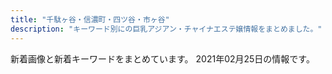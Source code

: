 ```yaml
---
title: "千駄ヶ谷・信濃町・四ツ谷・市ヶ谷"
description: "キーワード別にの巨乳アジアン・チャイナエステ嬢情報をまとめました。"
---
```


新着画像と新着キーワードをまとめています。
2021年02月25日の情報です。

<DmmAffiliateIns />
<KeywordTable
  shops={
    [
    {
        "keywords": {},
        "name": "\u7652\u3057\u306e\u5c4b",
        "station": "\u56db\u8c37\u4e09\u4e01\u76ee\u99c52\u756a\u51fa\u53e3",
        "img_links": [],
        "url": "http://bimajo.ies.fun/"
    },
    {
        "img_links": [
            "http://1819-kizuna.work/i/img/st23.jpg",
            "http://1819-kizuna.work/img/st027.jpg",
            "http://1819-kizuna.work/img/mo.png",
            "http://1819-kizuna.work/img/st25.jpg",
            "http://1819-kizuna.work/img/st27.jpg",
            "http://1819-kizuna.work/i/img/jk.jpg",
            "http://1819-kizuna.work/i/img/st27.jpg",
            "http://1819-kizuna.work/i/img/st0027.jpg",
            "http://1819-kizuna.work/img/botton.jpg",
            "http://1819-kizuna.work/i/img/s4.jpg",
            "http://1819-kizuna.work/i/img/s5.jpg",
            "http://1819-kizuna.work/i/img/skr.png",
            "http://1819-kizuna.work/img/fla.jpg",
            "http://1819-kizuna.work/img/s29.jpg",
            "http://1819-kizuna.work/img/1F431.png",
            "http://1819-kizuna.work/img/1F339.png",
            "http://1819-kizuna.work/img/1F33C.png",
            "http://1819-kizuna.work/i/img/r4.jpg",
            "http://1819-kizuna.work/img/s28.jpg",
            "http://1819-kizuna.work/img/st23.jpg",
            "http://1819-kizuna.work/img/1F353.png",
            "http://1819-kizuna.work/i/img/st29.jpg",
            "http://1819-kizuna.work/i/img/st025.jpg",
            "http://1819-kizuna.work/img/st29.jpg",
            "http://1819-kizuna.work/img/st028.jpg",
            "http://1819-kizuna.work/i/img/st22.jpg",
            "http://1819-kizuna.work/i/img/s6.jpg",
            "http://1819-kizuna.work/img/s22.jpg",
            "http://1819-kizuna.work/i/img/r2.jpg",
            "http://1819-kizuna.work/i/img/st24.jpg",
            "http://1819-kizuna.work/img/st029.jpg",
            "http://1819-kizuna.work/i/img/s1.jpg",
            "http://1819-kizuna.work/img/s24.jpg",
            "http://1819-kizuna.work/img/s27.jpg",
            "http://1819-kizuna.work/img/1F351.png",
            "http://1819-kizuna.work/img/st025.jpg",
            "http://1819-kizuna.work/i/img/st027.jpg",
            "http://1819-kizuna.work/img/s23.jpg",
            "http://1819-kizuna.work/i/img/st25.jpg",
            "http://1819-kizuna.work/img/jk.jpg",
            "http://1819-kizuna.work/i/img/s3.jpg",
            "http://1819-kizuna.work/i/img/r1.jpg",
            "http://1819-kizuna.work/img/st0025.jpg",
            "http://1819-kizuna.work/i/img/st0025.jpg",
            "http://1819-kizuna.work/i/img/st028.jpg",
            "http://1819-kizuna.work/img/st24.jpg",
            "http://1819-kizuna.work/img/s25.jpg",
            "http://1819-kizuna.work/img/st0027.jpg",
            "http://1819-kizuna.work/img/bottom.jpg",
            "http://1819-kizuna.work/i/img/st28.jpg",
            "http://1819-kizuna.work/img/st22.jpg",
            "http://1819-kizuna.work/i/img/r3.jpg",
            "http://1819-kizuna.work/i/img/s2.jpg",
            "http://1819-kizuna.work/i/img/st029.jpg",
            "http://1819-kizuna.work/img/st28.jpg",
            "http://1819-kizuna.work/img/skr.png",
            "http://1819-kizuna.work/img/1F60A.png"
        ],
        "url": "http://1819-kizuna.work/",
        "name": "1819\uff5e\u7d46",
        "keywords": {
            "87": 2,
            "86": 2,
            "85": 8,
            "E": 2,
            "C": 16,
            "D": 3
        },
        "station": "\u56db\u8c37\u4e09\u4e01\u76ee\u99c53\u756a\u51fa\u53e3"
    },
    {
        "url": "http://e-yotsuya.net/",
        "name": "\u30b9\u30de\u30a4\u30eb",
        "img_links": [
            "http://e-yotsuya.net/images/g3.jpg",
            "http://e-yotsuya.net/images/baner.jpg",
            "http://e-yotsuya.net/images/mobile.png",
            "http://e-yotsuya.net/images/baner2.jpg",
            "http://e-yotsuya.net/images/g12.jpg",
            "http://e-yotsuya.net/images/g5.jpg",
            "http://e-yotsuya.net/images/g6.jpg",
            "http://e-yotsuya.net/images/g9.jpg",
            "http://e-yotsuya.net/images/g11.jpg",
            "http://e-yotsuya.net/images/g1.jpg",
            "http://e-yotsuya.net/images/tite-staff.jpg",
            "http://e-yotsuya.net/images/news-tit1.jpg",
            "http://e-yotsuya.net/images/g10.jpg",
            "http://e-yotsuya.net/images/g8.jpg",
            "http://e-yotsuya.net/images/room.jpg",
            "http://e-yotsuya.net/images/g4.jpg",
            "http://e-yotsuya.net/images/news-tit.png",
            "http://e-yotsuya.net/images/g2.jpg",
            "http://e-yotsuya.net/images/top2.png",
            "http://e-yotsuya.net/images/top.jpg",
            "http://e-yotsuya.net/images/g7.jpg",
            "http://e-yotsuya.net/images/tite-staff1.jpg"
        ],
        "station": "JR\u56db\u30c4\u8c37\u99c5\u8d64\u5742\u53e3",
        "keywords": {
            "C": 14
        }
    },
    {
        "station": "\u9eb9\u753a\u99c51\u756a\u51fa\u53e3",
        "keywords": {},
        "name": "Moon",
        "url": "http://xn--vckg5a9gug.in.net/",
        "img_links": [
            "http://xn--vckg5a9gug.in.net/images/staff_s.png",
            "http://xn--vckg5a9gug.in.net/images/evetop.png",
            "http://xn--vckg5a9gug.in.net/images/cg05.jpg",
            "http://xn--vckg5a9gug.in.net/images/cg06.jpg",
            "http://xn--vckg5a9gug.in.net/images/cg07.jpg",
            "http://xn--vckg5a9gug.in.net/images/top.png",
            "http://xn--vckg5a9gug.in.net/images/cg03.jpg",
            "http://xn--vckg5a9gug.in.net/images/news.png",
            "http://xn--vckg5a9gug.in.net/link/menlog.jpg",
            "http://xn--vckg5a9gug.in.net/images/cg04.jpg"
        ]
    },
    {
        "img_links": [
            "http://lakulaku.info/img/5-5.jpg",
            "http://lakulaku.info/img/5-3.jpg",
            "http://lakulaku.info/images/newtit.png",
            "http://lakulaku.info/swf/baner.jpg",
            "http://lakulaku.info/images/staff/nena.jpg",
            "http://lakulaku.info/images/staff/mari.jpg",
            "http://lakulaku.info/images/staff/5-3.jpg",
            "http://lakulaku.info/images/staff/5-4.jpg",
            "http://lakulaku.info/img/s06.jpg",
            "http://lakulaku.info/img/5-4.jpg",
            "http://lakulaku.info/images/staff/yumi.jpg",
            "http://lakulaku.info/images/titestaff.png",
            "http://lakulaku.info/img/rina.jpg",
            "http://lakulaku.info/images/staff/ai-a.jpg",
            "http://lakulaku.info/images/staff/momo.jpg",
            "http://lakulaku.info/images/staff/5-1.jpg",
            "http://lakulaku.info/images/staff/sizuka.jpg",
            "http://lakulaku.info/img/5-2.jpg",
            "http://lakulaku.info/images/top.jpg",
            "http://lakulaku.info/images/staff/ai.jpg",
            "http://lakulaku.info/img/5-1.jpg",
            "http://lakulaku.info/images/staff/rina.jpg",
            "http://lakulaku.info/images/staff/s06.jpg",
            "http://lakulaku.info/images/staff/5-5.jpg",
            "http://lakulaku.info/images/mobile.png",
            "http://lakulaku.info/images/staff/5-2.jpg"
        ],
        "keywords": {},
        "name": "\u767e\u5408",
        "station": "\u56db\u8c37\u4e09\u4e01\u76ee\u99c52\u756a",
        "url": "http://lakulaku.info/"
    },
    {
        "url": "http://l-rlx.com/",
        "img_links": [
            "http://l-rlx.com/images/index_05.jpg",
            "http://l-rlx.com/images/index_03.jpg",
            "http://l-rlx.com/images/index_20.jpg",
            "http://l-rlx.com/images/sub_09.jpg",
            "http://l-rlx.com/images/staff_09.jpg",
            "http://l-rlx.com/girl/00.jpg",
            "http://l-rlx.com/images/rec_09.jpg",
            "http://l-rlx.com/images/index_21.jpg",
            "http://l-rlx.com/images/index_01.jpg",
            "http://l-rlx.com/images/01.jpg",
            "http://l-rlx.com/images/index_12.jpg",
            "http://l-rlx.com/images/index_04.jpg",
            "http://l-rlx.com/images/index_17.jpg",
            "http://l-rlx.com/images/index_06.jpg",
            "http://l-rlx.com/images/index_02.jpg",
            "http://l-rlx.com/girl/03.jpg",
            "http://l-rlx.com/girl/04.jpg",
            "http://l-rlx.com/girl/01.jpg",
            "http://l-rlx.com/images/index_07.jpg",
            "http://l-rlx.com/images/03.jpg",
            "http://l-rlx.com/girl/08.jpg",
            "http://l-rlx.com/girl/05.jpg",
            "http://l-rlx.com/images/index_14.jpg",
            "http://l-rlx.com/images/index_16.jpg",
            "http://l-rlx.com/images/info.jpg",
            "http://l-rlx.com/images/rec.jpg",
            "http://l-rlx.com/girl/02.jpg",
            "http://l-rlx.com/images/info_09.jpg",
            "http://l-rlx.com/images/02.jpg"
        ],
        "station": "\u56db\u8c37\u4e09\u4e01\u76ee\u99c52\u756a\u53e3",
        "keywords": {},
        "name": "\u30aa\u30fc\u30ed\u30e9"
    },
    {
        "station": "\u56db\u8c37\u4e09\u4e01\u76ee\u99c52\u756a\u51fa\u53e3",
        "img_links": [
            "http://aqua.jpn.cm/images/1.jpg",
            "http://aqua.jpn.cm/photos/sites/16/2019/04/2019042211584069.jpg",
            "http://aqua.jpn.cm/photos/sites/16/2020/04/2020040301184076.jpg",
            "http://aqua.jpn.cm/images/2.jpg",
            "http://aqua.jpn.cm/images/room4.jpg",
            "http://aqua.jpn.cm/images/s_pick.png",
            "http://aqua.jpn.cm/images/room3.jpg",
            "http://aqua.jpn.cm/images/s_news.jpg",
            "http://aqua.jpn.cm/images/top.png",
            "http://aqua.jpn.cm/photos/sites/16/2020/09/2020091507031094.jpg",
            "http://aqua.jpn.cm/photos/sites/16/2018/01/2018011007031997.jpg",
            "http://aqua.jpn.cm/photos/sites/16/2018/03/2018031909460765.jpg",
            "http://aqua.jpn.cm/photos/sites/16/2018/01/2018011007031840.jpg",
            "http://aqua.jpn.cm/images/s_staff.png",
            "http://aqua.jpn.cm/photos/sites/16/2020/12/2020120208263886.jpg",
            "http://aqua.jpn.cm/photos/sites/16/2020/03/2020030507254950.jpg",
            "http://aqua.jpn.cm/photos/sites/16/2018/01/2018011007031662.jpg",
            "http://aqua.jpn.cm/photos/sites/16/2020/10/2020100508293240.jpg",
            "http://aqua.jpn.cm/images/mobile.jpg",
            "http://aqua.jpn.cm/photos/sites/16/2019/02/2019020108033676.jpg",
            "http://aqua.jpn.cm/photos/sites/16/2018/01/2018011007031723.jpg",
            "http://aqua.jpn.cm/photos/sites/16/2021/01/2021011401054262.jpg",
            "http://aqua.jpn.cm/images/room2.jpg",
            "http://aqua.jpn.cm/photos/sites/16/2018/01/2018011007031899.jpg",
            "http://aqua.jpn.cm/photos/sites/16/2018/05/2018052105590585.jpg",
            "http://aqua.jpn.cm/photos/sites/16/2019/03/2019031107062221.jpg",
            "http://aqua.jpn.cm/images/line.jpg",
            "http://aqua.jpn.cm/images/3.jpg",
            "http://aqua.jpn.cm/photos/sites/16/2018/01/2018013112184869.jpg",
            "http://aqua.jpn.cm/images/room1.jpg",
            "http://aqua.jpn.cm/photos/sites/16/2018/01/2018011007031429.jpg",
            "http://aqua.jpn.cm/photos/sites/16/2020/12/2020120107363899.jpg",
            "http://aqua.jpn.cm/images/room5.jpg",
            "http://aqua.jpn.cm/photos/sites/16/2018/01/2018011007032034.jpg",
            "http://aqua.jpn.cm/photos/sites/16/2020/10/2020100906522289.jpg"
        ],
        "keywords": {
            "83": 22,
            "84": 44,
            "C": 132,
            "85": 154,
            "D": 330,
            "82": 22,
            "87": 44,
            "86": 176
        },
        "name": "\u5149\u540d",
        "url": "http://aqua.jpn.cm/"
    },
    {
        "station": "\u56db\u8c37\u4e09\u4e01\u76ee\u99c52\u756a",
        "img_links": [
            "http://e-rosa.net/images/gg1.png",
            "http://e-rosa.net/images/tite-magazine.png",
            "http://e-rosa.net/images/te2.jpg",
            "http://e-rosa.net/images/yuyi.jpg",
            "http://e-rosa.net/images/ha.jpg",
            "http://e-rosa.net/images/sejutu5.jpg",
            "http://e-rosa.net/images/sejutu1.jpg",
            "http://e-rosa.net/images/lola.jpg",
            "http://e-rosa.net/images/kaoli.jpg",
            "http://e-rosa.net/images/right_bottom.png",
            "http://e-rosa.net/images/k1.jpg",
            "http://e-rosa.net/images/mimi.jpg",
            "http://e-rosa.net/images/misa1.jpg",
            "http://e-rosa.net/images/yu.jpg",
            "http://e-rosa.net/images/aya1.jpg",
            "http://e-rosa.net/images/nei_01.png",
            "http://e-rosa.net/images/yuna.jpg",
            "http://e-rosa.net/images/yuri.jpg",
            "http://e-rosa.net/images/girlx_top.png",
            "http://e-rosa.net/images/news_top.jpg",
            "http://e-rosa.net/images/009.jpg",
            "http://e-rosa.net/images/tite-link.png",
            "http://e-rosa.net/images/sejutu2.jpg",
            "http://e-rosa.net/images/g13.jpg",
            "http://e-rosa.net/images/g1.jpg",
            "http://e-rosa.net/images/te1.jpg",
            "http://e-rosa.net/images/risa.jpg",
            "http://e-rosa.net/images/noimage.jpg",
            "http://e-rosa.net/images/rina1.jpg",
            "http://e-rosa.net/images/005.jpg",
            "http://e-rosa.net/images/rimi.jpg",
            "http://e-rosa.net/images/tite-staff.png",
            "http://e-rosa.net/images/004.jpg",
            "http://e-rosa.net/images/sejutu6.jpg",
            "http://e-rosa.net/images/006.jpg",
            "http://e-rosa.net/images/news_bottom.jpg",
            "http://e-rosa.net/images/haruka.jpg",
            "http://e-rosa.net/images/ayaka.jpg",
            "http://e-rosa.net/images/001.jpg",
            "http://e-rosa.net/images/te3.jpg",
            "http://e-rosa.net/images/meyi2.jpg",
            "http://e-rosa.net/images/meyi1.jpg",
            "http://e-rosa.net/images/sayaka.jpg",
            "http://e-rosa.net/images/girl_top.png",
            "http://e-rosa.net/images/right_top.png",
            "http://e-rosa.net/images/pagetop.png",
            "http://e-rosa.net/images/rina0.jpg",
            "http://e-rosa.net/images/grande.jpg",
            "http://e-rosa.net/images/003.jpg",
            "http://e-rosa.net/images/access3.jpg",
            "http://e-rosa.net/images/rina2.jpg",
            "http://e-rosa.net/images/aya2.jpg",
            "http://e-rosa.net/images/nei_03.png",
            "http://e-rosa.net/images/girl_01.png",
            "http://e-rosa.net/images/girl_03.png",
            "http://e-rosa.net/images/002.jpg"
        ],
        "url": "http://e-rosa.net/",
        "name": "ROSA",
        "keywords": {}
    },
    {
        "url": "https://juno-esthe.tokyo/",
        "station": "\u56db\u30c4\u8c37\u99c52\u756a\u53e3",
        "keywords": {},
        "img_links": [],
        "name": "\u30c6\u30a3\u30e9\u30df\u30b9"
    }
]
}
/>
<DmmAffiliateScript />
